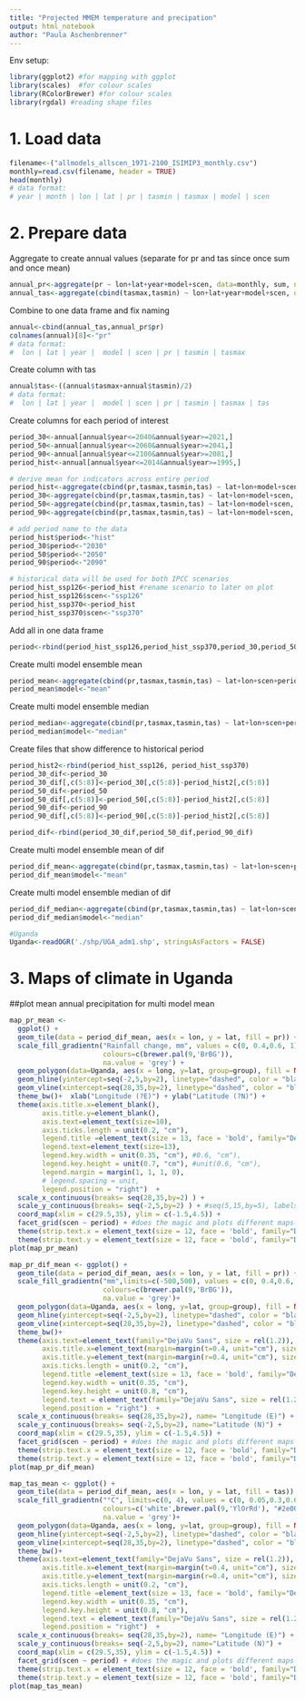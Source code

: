 ```yaml
---
title: "Projected MMEM temperature and precipation"
output: html_notebook
author: "Paula Aschenbrenner"
---
```


Env setup:
```r
library(ggplot2) #for mapping with ggplot
library(scales)  #for colour scales
library(RColorBrewer) #for colour scales
library(rgdal) #reading shape files
```

# 1. Load data

```r
filename<-("allmodels_allscen_1971-2100_ISIMIP3_monthly.csv")
monthly=read.csv(filename, header = TRUE)
head(monthly)
# data format:
# year | month | lon | lat | pr | tasmin | tasmax | model | scen
```

# 2. Prepare data
Aggregate to create annual values (separate for pr and tas since once sum and once mean)
```r
annual_pr<-aggregate(pr ~ lon+lat+year+model+scen, data=monthly, sum, na.rm=TRUE)
annual_tas<-aggregate(cbind(tasmax,tasmin) ~ lon+lat+year+model+scen, data=monthly, mean, na.rm=TRUE)
```

Combine to one data frame and fix naming
```r
annual<-cbind(annual_tas,annual_pr$pr)
colnames(annual)[8]<-"pr"
# data format:
#  lon | lat | year |  model | scen | pr | tasmin | tasmax
```

Create column with tas
```r
annual$tas<-((annual$tasmax+annual$tasmin)/2)
# data format:
#  lon | lat | year |  model | scen | pr | tasmin | tasmax | tas
```

Create columns for each period of interest
```r
period_30<-annual[annual$year<=2040&annual$year>=2021,]
period_50<-annual[annual$year<=2060&annual$year>=2041,]
period_90<-annual[annual$year<=2100&annual$year>=2081,]
period_hist<-annual[annual$year<=2014&annual$year>=1995,]
```

```r
# derive mean for indicators across entire period
period_hist<-aggregate(cbind(pr,tasmax,tasmin,tas) ~ lat+lon+model+scen, data=period_hist, mean, na.rm=TRUE)
period_30<-aggregate(cbind(pr,tasmax,tasmin,tas) ~ lat+lon+model+scen, data=period_30, mean, na.rm=TRUE)
period_50<-aggregate(cbind(pr,tasmax,tasmin,tas) ~ lat+lon+model+scen, data=period_50, mean, na.rm=TRUE)
period_90<-aggregate(cbind(pr,tasmax,tasmin,tas) ~ lat+lon+model+scen, data=period_90, mean, na.rm=TRUE)

# add period name to the data
period_hist$period<-"hist"
period_30$period<-"2030"
period_50$period<-"2050"
period_90$period<-"2090"

# historical data will be used for both IPCC scenarios
period_hist_ssp126<-period_hist #rename scenario to later on plot
period_hist_ssp126$scen<-"ssp126"
period_hist_ssp370<-period_hist
period_hist_ssp370$scen<-"ssp370"
```

Add all in one data frame
```r
period<-rbind(period_hist_ssp126,period_hist_ssp370,period_30,period_50,period_90)
```

Create multi model ensemble mean 
```r
period_mean<-aggregate(cbind(pr,tasmax,tasmin,tas) ~ lat+lon+scen+period, data=period, mean, na.rm=TRUE)
period_mean$model<-"mean"
```


Create multi model ensemble median
```r
period_median<-aggregate(cbind(pr,tasmax,tasmin,tas) ~ lat+lon+scen+period, data=period, median, na.rm=TRUE)
period_median$model<-"median"
```

Create files that show difference to historical period
```r
period_hist2<-rbind(period_hist_ssp126, period_hist_ssp370)
period_30_dif<-period_30
period_30_dif[,c(5:8)]<-period_30[,c(5:8)]-period_hist2[,c(5:8)]
period_50_dif<-period_50
period_50_dif[,c(5:8)]<-period_50[,c(5:8)]-period_hist2[,c(5:8)]
period_90_dif<-period_90
period_90_dif[,c(5:8)]<-period_90[,c(5:8)]-period_hist2[,c(5:8)]

period_dif<-rbind(period_30_dif,period_50_dif,period_90_dif)
```

Create multi model ensemble mean of dif
```r
period_dif_mean<-aggregate(cbind(pr,tasmax,tasmin,tas) ~ lat+lon+scen+period, data=period_dif, mean, na.rm=TRUE)
period_dif_mean$model<-"mean"
```

Create multi model ensemble median of dif
```r
period_dif_median<-aggregate(cbind(pr,tasmax,tasmin,tas) ~ lat+lon+scen+period, data=period_dif, median, na.rm=TRUE)
period_dif_median$model<-"median"

#Uganda
Uganda<-readOGR('./shp/UGA_adm1.shp', stringsAsFactors = FALSE) 
```


# 3. Maps of climate in Uganda
##plot mean annual precipitation for multi model mean
```r
map_pr_mean <- 
  ggplot() +
  geom_tile(data = period_dif_mean, aes(x = lon, y = lat, fill = pr)) +
  scale_fill_gradientn("Rainfall change, mm", values = c(0, 0.4,0.6, 1),  # values can twist the legend
                       colours=c(brewer.pal(9,'BrBG')),
                       na.value = 'grey') +
  geom_polygon(data=Uganda, aes(x = long, y=lat, group=group), fill = NA, col="black", size = 0.9) +
  geom_hline(yintercept=seq(-2,5,by=2), linetype="dashed", color = "black") + #, width=unit(0.35, "cm")) +
  geom_vline(xintercept=seq(28,35,by=2), linetype="dashed", color = "black") + #, width=unit(0.35, "cm")) +
  theme_bw()+  xlab("Longitude (?E)") + ylab("Latitude (?N)") + 
  theme(axis.title.x=element_blank(),
        axis.title.y=element_blank(),
        axis.text=element_text(size=10), 
        axis.ticks.length = unit(0.2, "cm"),
        legend.title =element_text(size = 13, face = 'bold', family="DejaVu Sans"),
        legend.text=element_text(size=13),
        legend.key.width = unit(0.35, "cm"), #0.6, "cm"),
        legend.key.height = unit(0.7, "cm"), #unit(0.6, "cm"),
        legend.margin = margin(1, 1, 1, 0),
        # legend.spacing = unit, 
        legend.position = "right")  +
  scale_x_continuous(breaks= seq(28,35,by=2) ) +
  scale_y_continuous(breaks= seq(-2,5,by=2) ) + #seq(5,15,by=5), labels = ylabs ) +
  coord_map(xlim = c(29.5,35), ylim = c(-1.5,4.5)) +
  facet_grid(scen ~ period) + #does the magic and plots different maps per defined variable
  theme(strip.text.x = element_text(size = 12, face = 'bold', family="DejaVu Sans")) +
  theme(strip.text.y = element_text(size = 12, face = 'bold', family="DejaVu Sans"))
plot(map_pr_mean)
```


```r
map_pr_dif_mean <- ggplot() +
  geom_tile(data = period_dif_mean, aes(x = lon, y = lat, fill = pr)) +
  scale_fill_gradientn("mm",limits=c(-500,500), values = c(0, 0.4,0.6, 1),  # values can twist the legend
                       colours=c(brewer.pal(9,'BrBG')),
                       na.value = 'grey')+
  geom_polygon(data=Uganda, aes(x = long, y=lat, group=group), fill = NA, col="black", size = 0.9) +
  geom_hline(yintercept=seq(-2,5,by=2), linetype="dashed", color = "black") + 
  geom_vline(xintercept=seq(28,35,by=2), linetype="dashed", color = "black") + 
  theme_bw()+ 
  theme(axis.text=element_text(family="DejaVu Sans", size = rel(1.2)),
        axis.title.x=element_text(margin=margin(t=0.4, unit="cm"), size=13,family="DejaVu Sans"),
        axis.title.y=element_text(margin=margin(r=0.4, unit="cm"), size=13, family="DejaVu Sans"),
        axis.ticks.length = unit(0.2, "cm"),
        legend.title =element_text(size = 13, face = 'bold', family="DejaVu Sans", margin=margin(b=0.4, unit="cm")),
        legend.key.width = unit(0.35, "cm"), 
        legend.key.height = unit(0.8, "cm"),
        legend.text = element_text(family="DejaVu Sans", size = rel(1.2)),
        legend.position = "right")  +
  scale_x_continuous(breaks= seq(28,35,by=2), name= "Longitude (E)") +
  scale_y_continuous(breaks= seq(-2,5,by=2), name="Latitude (N)") + 
  coord_map(xlim = c(29.5,35), ylim = c(-1.5,4.5)) +
  facet_grid(scen ~ period) + #does the magic and plots different maps per defined variable
  theme(strip.text.x = element_text(size = 12, face = 'bold', family="DejaVu Sans")) +
  theme(strip.text.y = element_text(size = 12, face = 'bold', family="DejaVu Sans"))
plot(map_pr_dif_mean)
```

```r
map_tas_mean <- ggplot() +
  geom_tile(data = period_dif_mean, aes(x = lon, y = lat, fill = tas)) +
  scale_fill_gradientn("°C", limits=c(0, 4), values = c(0, 0.05,0.3,0.6, 0.8, 1),  # values can twist the legend
                       colours=c('white',brewer.pal(9,'YlOrRd'), "#2e004f"),
                       na.value = 'grey')+
  geom_polygon(data=Uganda, aes(x = long, y=lat, group=group), fill = NA, col="black", size = 0.9) +
  geom_hline(yintercept=seq(-2,5,by=2), linetype="dashed", color = "black") + #, width=unit(0.35, "cm")) +
  geom_vline(xintercept=seq(28,35,by=2), linetype="dashed", color = "black") + #, width=unit(0.35, "cm")) +
  theme_bw()+ 
  theme(axis.text=element_text(family="DejaVu Sans", size = rel(1.2)),
        axis.title.x=element_text(margin=margin(t=0.4, unit="cm"), size=13,family="DejaVu Sans"),
        axis.title.y=element_text(margin=margin(r=0.4, unit="cm"), size=13, family="DejaVu Sans"),
        axis.ticks.length = unit(0.2, "cm"),
        legend.title =element_text(size = 13, face = 'bold', family="DejaVu Sans", margin=margin(b=0.4, unit="cm")),
        legend.key.width = unit(0.35, "cm"), 
        legend.key.height = unit(0.8, "cm"),
        legend.text = element_text(family="DejaVu Sans", size = rel(1.2)),
        legend.position = "right")  +
  scale_x_continuous(breaks= seq(28,35,by=2), name= "Longitude (E)") +
  scale_y_continuous(breaks= seq(-2,5,by=2), name="Latitude (N)") +
  coord_map(xlim = c(29.5,35), ylim = c(-1.5,4.5)) +
  facet_grid(scen ~ period) + #does the magic and plots different maps per defined variable
  theme(strip.text.x = element_text(size = 12, face = 'bold', family="DejaVu Sans")) +
  theme(strip.text.y = element_text(size = 12, face = 'bold', family="DejaVu Sans"))
plot(map_tas_mean)
```

